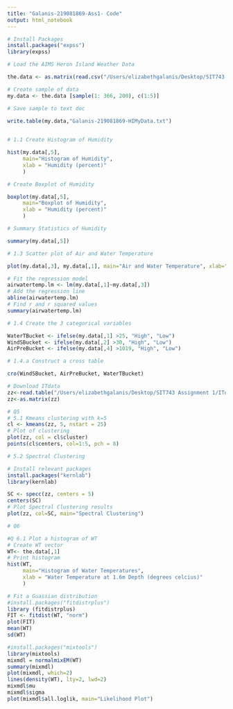 ```yaml
---
title: "Galanis-219081869-Ass1- Code"
output: html_notebook
---
```

```r
# Install Packages
install.packages("expss")
library(expss)
```

```r
# Load the AIMS Heron Island Weather Data

the.data <- as.matrix(read.csv("/Users/elizabethgalanis/Desktop/SIT743 Assignment 1/AIMSHeronIslandData.csv", header = TRUE, sep = ","))

```

```r
# Create sample of data
my.data <- the.data [sample(1: 366, 200), c(1:5)]

```

```r
# Save sample to text doc

write.table(my.data,"Galanis-219081869-HIMyData.txt")
            
```

```r
# 1.1 Create Histogram of Humidity

hist(my.data[,5],
     main="Histogram of Humidity",
     xlab = "Humidity (percent)"
     )

# Create Boxplot of Humidity

boxplot(my.data[,5],
     main="Boxplot of Humidity",
     xlab = "Humidity (percent)"
     )

# Summary Statistics of Humidity

summary(my.data[,5])

```

```r
# 1.3 Scatter plot of Air and Water Temperature 

plot(my.data[,3], my.data[,1], main="Air and Water Temperature", xlab="Air Temperature", ylab="Water Temperature")

# Fit the regression model 
airwatertemp.lm <- lm(my.data[,1]~my.data[,3])
# Add the regression line
abline(airwatertemp.lm)
# Find r and r squared values
summary(airwatertemp.lm)

```

```r

# 1.4 Create the 3 categorical variables

WaterTBucket <- ifelse(my.data[,1] >25, "High", "Low")
WindSBucket <- ifelse(my.data[,2] >30, "High", "Low")
AirPreBucket <- ifelse(my.data[,4] >1019, "High", "Low")

```

```r
# 1.4.a Construct a cross table

cro(WindSBucket, AirPreBucket, WaterTBucket)

```

```r
# Download ITdata 
zz<-read.table("/Users/elizabethgalanis/Desktop/SIT743 Assignment 1/ITdata.txt")
zz<-as.matrix(zz)
```

```r
# Q5
# 5.1 Kmeans clustering with k=5
cl <- kmeans(zz, 5, nstart = 25)
# Plot of clustering
plot(zz, col = cl$cluster)
points(cl$centers, col=1:5, pch = 8)
```

```r
# 5.2 Spectral Clustering

# Install relevant packages
install.packages("kernlab")
library(kernlab)

SC <- specc(zz, centers = 5)
centers(SC)
# Plot Spectral Clustering results
plot(zz, col=SC, main="Spectral Clustering")
```

```r
# Q6 

#Q 6.1 Plot a histogram of WT
# Create WT vector
WT<- the.data[,1]
# Print histogram
hist(WT,
     main="Histogram of Water Temperatures",
     xlab = "Water Temperature at 1.6m Depth (degrees celcius)"
     )
```

```r
# Fit a Guassian distribution
#install.packages("fitdistrplus")
library (fitdistrplus)
FIT <- fitdist(WT, "norm")
plot(FIT)
mean(WT)
sd(WT)
```


```r
#install.packages("mixtools")
library(mixtools)
mixmdl = normalmixEM(WT)
summary(mixmdl)
plot(mixmdl, which=2)
lines(density(WT), lty=2, lwd=2)
mixmdl$mu
mixmdl$sigma
plot(mixmdl$all.loglik, main="Likelihood Plot")
```
